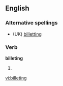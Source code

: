 ==English==

===Alternative spellings===
* (UK) [[billetting]]

===Verb===
'''billeting'''
# {{US}} {{present participle of|[[billet]]}}

[[vi:billeting]]